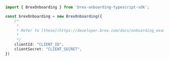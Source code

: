 ```typescript index.ts
import { BrexOnboarding } from 'brex-onboarding-typescript-sdk';

const brexOnboarding = new BrexOnboarding({
    /*
     * 
     * Refer to [these](https://developer.brex.com/docs/onboarding_examples/) docs on how to use client credentials 
     * 
     */
    clientId: "CLIENT_ID",
    clientSecret: "CLIENT_SECRET",
})